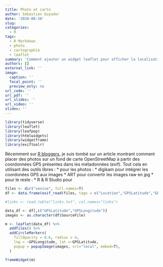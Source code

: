 ```yaml
---
title: Photo et carto
author: Sébastien Guyader
date: '2020-08-20'
slug:
categories:
  - R
tags:
  - R Markdown
  - photo
  - cartographie
  - leaflet
summary: 'Comment ajouter un widget leaflet pour afficher la localisation de photos sur un fond de carte OpenStreetMap'
authors: []
external_link: ''
image:
  caption: ''
  focal_point: ''
  preview_only: no
url_code: ''
url_pdf: ''
url_slides: ''
url_video: ''
slides: ''
---
```



```r
library(tidyverse)
library(leaflet)
library(leafpop)
library(htmlwidgets)
library(widgetframe)
library(exiftoolr)
```

Récemment sur [R bloggers](https://www.r-bloggers.com/), je suis tombé sur un article montrant comment placer des photos sur un fond de carte OpenStreetMap à partir des coordonnées GPS présentes dans les métadonnées (exif).
Tout cela en utilisant des outils libres :
* pour les photos :
  * digikam pour intégrer les coordonées GPS aux images
  * ART pour convertir les images raw en jpg
* pour le reste :
  * R & R Studio pour 

```r
files <- dir("venise", full.names=T)
df <- data.frame(exif_read(files, tags = c("Location","GPSLatitude","GPSLongitude")))

#links <- read.table("links.txt", col.names="links")

data_df <- df[,c("GPSLatitude","GPSLongitude")]
images <- as.character(df$SourceFile)

m <- leaflet(data_df) %>%
  addTiles() %>%
  addCircleMarkers(
    fillOpacity = 0.6, radius = 4,
    lng = ~GPSLongitude, lat =~GPSLatitude, 
    popup = popupImage(images, src="local", embed=T),
  )
```

```r
frameWidget(m)
```


